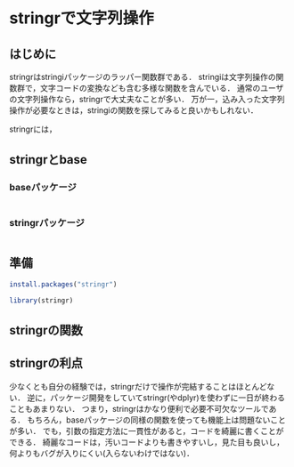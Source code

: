 # stringrで文字列操作 {#stringr}

## はじめに

stringrはstringiパッケージのラッパー関数群である．
stringiは文字列操作の関数群で，文字コードの変換なども含む多様な関数を含んでいる．
通常のユーザの文字列操作なら，stringrで大丈夫なことが多い．
万が一，込み入った文字列操作が必要なときは，stringiの関数を探してみると良いかもしれない．

stringrには，

## stringrとbase

### baseパッケージ


```r
```

### stringrパッケージ


```r
```

## 準備

```r
install.packages("stringr")
```

```r
library(stringr)
```

## stringrの関数



## stringrの利点

少なくとも自分の経験では，stringrだけで操作が完結することはほとんどない．
逆に，パッケージ開発をしていてstringr(やdplyr)を使わずに一日が終わることもあまりない．
つまり，stringrはかなり便利で必要不可欠なツールである．
もちろん，baseパッケージの同様の関数を使っても機能上は問題ないことが多い．
でも，引数の指定方法に一貫性があると，コードを綺麗に書くことができる．
綺麗なコードは，汚いコードよりも書きやすいし，見た目も良いし，何よりもバグが入りにくい(入らないわけではない)．

